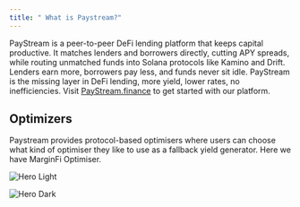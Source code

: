 ```yaml
---
title: " What is Paystream?"
---
```

PayStream is a peer-to-peer DeFi lending platform that keeps capital productive. It matches lenders and borrowers directly, cutting APY spreads, while routing unmatched funds into Solana protocols like Kamino and Drift. Lenders earn more, borrowers pay less, and funds never sit idle. PayStream is the missing layer in DeFi lending, more yield, lower rates, no inefficiencies.
Visit [PayStream.finance](https://paystream.finance) to get started with our platform.

## Optimizers

Paystream provides protocol-based optimisers where users can choose what kind of optimiser they like to use as a fallback yield generator. Here we have MarginFi Optimiser.

<img
  className="block dark:hidden"
  src="/images/hero-light.png"
  alt="Hero Light"
/>

<img
  className="hidden dark:block"
  src="/images/hero-dark.png"
  alt="Hero Dark"
/>
